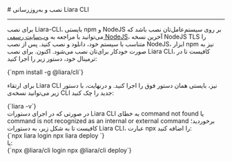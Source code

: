 

<Layout>
<Head>
<title>مستندات نصب یا به‌روزرسانی Liara CLI - لیارا</title>
</Head>
# نصب و به‌روزرسانی Liara CLI
<hr className="mb-2" />

برای نصب Liara-CLI،
بایستی npm و NodeJS بر روی سیستم‌عامل‌تان نصب باشد که می‌توانید با مراجعه 
به <a href="https://nodejs.org/en/" className="text-[#2196f3] ">وب‌سایت رسمی NodeJS</a>، آخرین نسخه NodeJS TLS را متناسب با سیستم خود، دانلود و نصب کنید. پس از نصب NodeJS، ابزار npm نیز به صورت خودکار برای‌تان نصب می‌شود. 
اکنون. برای نصب Liara CLI، کافیست تا در ترمینال خود، دستور زیر را اجرا کنید: 

<div className="h-2" />
<div dir="ltr">
<Highlight className='bash'>
{`npm install -g @liara/cli`}
</Highlight>
</div>
<div className="h-2" />
<Asciinema id="install-liara-cli" />

برای ارتقاء Liara CLI نیز، بایستی همان دستور فوق را اجرا کنید. 
و درنهایت، با دستور زیر می‌توانید نسخه‌ی CLI جدید را چک کنید:

<div className="h-2" />
<div dir="ltr">
<Highlight className='bash'>
{`liara -v`}
</Highlight>
</div>
<div className="h-2" />

<Section id="command-not-found-error" title="رفع خطای عدم شناسایی Liara CLI" />
در صورتی که در اجرای دستورات Liara CLI به خطای <Important>command not found</Important> یا <Important>command is not recognized as an internal or external command</Important> برخوردید؛ کافیست تا به شکل زیر، به دستورات Liara CLI، عبارت <Important>npx</Important> را اضافه کنید: 

<div className="h-2" />
<div dir="ltr">
<Highlight className='bash'>
{`npx liara login
npx liara deploy
`}
</Highlight>
</div>
<div className="h-2" />
یا: 
<div className="h-2" />
<div dir="ltr">
<Highlight className='bash'>
{`npx @liara/cli login
npx @liara/cli deploy`}
</Highlight>
</div>
<div className="h-2" />


</Layout>